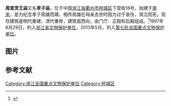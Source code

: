 {{coord|28|57|57|N|118|51|45|E|display=title|scale:10000}}
{{文物保护单位
|级别 = 全国
|图片 = 
|名称 = 周宣灵王庙
|子项 = 
|编号 = 7-1033-3-331
|分类 = 古建筑
|时代 = [[清朝|清]]
|所在 = [[浙江省|浙江省]][[衢州市|衢州市]]
|登录 = 2013年3月
}}
'''周宣灵王庙'''又名'''孝子庙'''，位于中国[[浙江省|浙江省]][[衢州市|衢州市]][[柯城区|柯城区]]下营街18号，始建于[[南宋|南宋]]，是为纪念孝子周雄而建。相传周雄在母亲去世时因为过于哀伤，哭泣而死。现存建筑是明代重建，清代重修，建筑面西向，由门厅、正殿和后殿组成。<ref>{{cite web |url=http://www.zjww.gov.cn/unit/2006-03-01/55629210.shtml |language= |title=周宣灵王庙 |publisher=浙江省文物局 |date= |accessdate= |archive-url=https://web.archive.org/web/20140821022128/http://www.zjww.gov.cn/unit/2006-03-01/55629210.shtml |archive-date=2014-08-21 |dead-url=yes }}</ref>1997年8月29日，列入[[浙江省文物保护单位|浙江省文物保护单位]]，2013年5月，列入[[第七批全国重点文物保护单位|第七批全国重点文物保护单位]]。

== 图片 ==
{{Gallery
|title=
|footer=
|width=240
|height=
|lines=1
|File:Quzhou Zhouxuanlingwang Miao 2011.06.26 16-10-27.jpg|大门
|File:Quzhou Zhouxuanlingwang Miao 2011.06.26 16-21-42.jpg|门厅藻井
|File:Quzhou Zhouxuanlingwang Miao 2011.06.26 16-13-39.jpg|前院及正殿
|File:Quzhou Zhouxuanlingwang Miao 2011.06.26 16-20-00.jpg|正殿梁架
|File:Quzhou Zhouxuanlingwang Miao 2011.06.26 16-14-31.jpg|后院及后殿
|File:Quzhou Zhouxuanlingwang Miao 2011.06.26 16-17-00.jpg|后殿梁架
}}

==参考文献==
{{commonscat|Zhouxuanlingwang Miao}}
{{reflist}}

{{浙江全国重点文物保护单位}}

[[Category:浙江全国重点文物保护单位|Category:浙江全国重点文物保护单位]]
[[Category:柯城区|Category:柯城区]]
